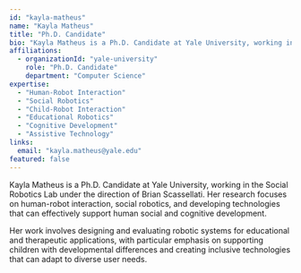```yaml
---
id: "kayla-matheus"
name: "Kayla Matheus"
title: "Ph.D. Candidate"
bio: "Kayla Matheus is a Ph.D. Candidate at Yale University, working in the Social Robotics Lab. Her research focuses on human-robot interaction, social robotics, and developing technologies that can effectively support human social and cognitive development."
affiliations:
  - organizationId: "yale-university"
    role: "Ph.D. Candidate"
    department: "Computer Science"
expertise:
  - "Human-Robot Interaction"
  - "Social Robotics"
  - "Child-Robot Interaction"
  - "Educational Robotics"
  - "Cognitive Development"
  - "Assistive Technology"
links:
  email: "kayla.matheus@yale.edu"
featured: false
---
```


Kayla Matheus is a Ph.D. Candidate at Yale University, working in the Social Robotics Lab under the direction of Brian Scassellati. Her research focuses on human-robot interaction, social robotics, and developing technologies that can effectively support human social and cognitive development.

Her work involves designing and evaluating robotic systems for educational and therapeutic applications, with particular emphasis on supporting children with developmental differences and creating inclusive technologies that can adapt to diverse user needs.
